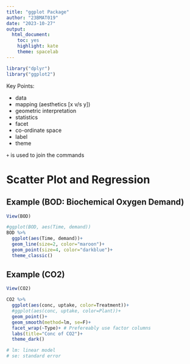 ```yaml
---
title: "ggplot Package"
author: "23BMAT019"
date: "2023-10-27"
output: 
  html_document: 
    toc: yes
    highlight: kate
    theme: spacelab
---
```


```r
library("dplyr")
library("ggplot2")
```

Key Points:

- data
- mapping (aesthetics [x v/s y])
- geometric interpretation
- statistics
- facet
- co-ordinate space
- label
- theme

`+` is used to join the commands

# Scatter Plot and Regression

## Example (BOD: Biochemical Oxygen Demand)
```r
View(BOD)

#ggplot(BOD, aes(Time, demand))
BOD %>%
  ggplot(aes(Time, demand))+
  geom_line(size=2, color="maroon")+
  geom_point(size=4, color="darkblue")+
  theme_classic()
```

## Example (CO2)
```r
View(CO2)

CO2 %>%
  ggplot(aes(conc, uptake, color=Treatment))+
  #ggplot(aes(conc, uptake, color=Plant))+
  geom_point()+
  geom_smooth(method=lm, se=F)+
  facet_wrap(~Type)+ # Prefereably use factor columns
  labs(title="Conc of CO2")+
  theme_dark()

# lm: linear model
# se: standard error
```
